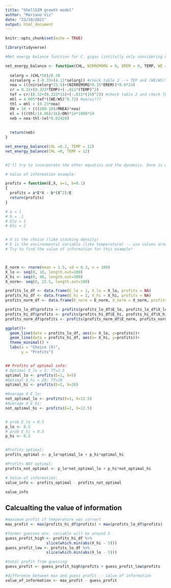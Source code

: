 ```yaml
---
title: "ShellSIM growth model"
author: "Mariano Viz"
date: "23/10/2021"
output: html_document
---
```


```r
knitr::opts_chunk$set(echo = TRUE)

library(tidyverse)
```




```r
#Net energy balance function for C. gigas (intitally only considering CHL - i.e., without taking into account POM and POC and, therefore, REMORG, EREM, and NIRREMORG)

net_energy_balance <- function(CHL, NIRREMORG = 0, EREM = 0, TEMP, WE = 1, WS = 1, MNEA = 1350) {
  
  selorg = (CHL*50)/0.38
  nirselorg = (-0.33+(4.11*selorg)) #check table 2 --> TEF and (WE/WS)^0.62
  nea = (((nirselorg*23.5)+(NIRREMORG*0.15*EREM))*0.8*24)
  cr = 0.32+(0.323*TEMP)+(-.011*(TEMP)^2)
  tef = cr/(0.32+(0.323*15)+(-.011*(15)^2)) #check table 2 and check TEM (p.242)!!
  mhl = 4.005*tef*((WE/WS)^0.72) #we/ws???
  thl = mhl + (0.23*nea)
  ON = 10 + (((200-10)/MNEA)*nea)
  el = (((thl/14.06)/16)/ON)*14*1000*24
  neb = nea-thl-(el*0.02428)
  
  
  return(neb)
}

net_energy_balance(CHL =0.2, TEMP = 12)
net_energy_balance(CHL =0, TEMP = 12)


#I'll try to incorporate the other equatins and the dynamics. Once is working I'll copy it in an RScrip, annotate and put it into a subdirectory called R (as if we were going to create a package - thing that we can easily do if it works).

```








```r
# Value of information example:

profits = function(E,X, a=1, b=0.1)
{
  profits = a*E*X - b*(X^2)/E
  return(profits)
}

# a = 1
# b = .1
# Elo = 1
# Ehi = 2


# X is the choice (like stocking density)
# E is the environmental variable (like temperature) -- use values around 1 or 2
# Try to find the value of information for this example!



E_norm <- rnorm(mean = 1.5, sd = 0.3, n = 100)
X_lo <- seq(0, 10, length.out=100)
X_hi <- seq(0, 40, length.out=100)
X_norm<- seq(0, 22.5, length.out=100)

profits_lo_df <- data.frame(E_lo = 1, X_lo = X_lo, profits = NA)
profits_hi_df <- data.frame(E_hi = 2, X_hi = X_hi, profits = NA)
profits_norm_df <- data.frame(E_norm = E_norm, X_norm = X_norm, profits = NA)

profits_lo_df$profits <- profits(profits_lo_df$E_lo, profits_lo_df$X_lo)
profits_hi_df$profits <- profits(profits_hi_df$E_hi, profits_hi_df$X_hi)
profits_norm_df$profits <- profits(profits_norm_df$E_norm, profits_norm_df$X_norm)

ggplot()+
  geom_line(data = profits_lo_df, aes(x= X_lo, y=profits))+
  geom_line(data = profits_hi_df, aes(x= X_hi, y=profits))+
  theme_minimal() +
  labs(x = "Choice (X)",
       y = "Profits")


## Profits of optimal info:
# Optimal X_lo = 5: TT=2.5
optimal_lo <- profits(E=1, X=5)
#Optimal X_hi = 20: TT=20
optimal_hi <- profits(E=2, X=20)

#Average X E_lo:
not_optimal_lo <- profits(E=1, X=12.5)
#Average X E_hi:
not_optimal_hi <- profits(E=2, X=12.5)


# prob E_lo = 0.5
p_lo <- 0.5
# prob E_hi = 0.5
p_hi <- 0.5


#Profits optimal: 
profits_optimal <- p_lo*optimal_lo + p_hi*optimal_hi

#Profits NOT optimal: 
profits_not_optimal <- p_lo*not_optimal_lo + p_hi*not_optimal_hi

# Value of information:
value_info <- profits_optimal - profits_not_optimal

value_info

```

## Calcualting the value of information

```r

#maximum profit if temperature was correct
max_profit <- max(profits_hi_df$profits) + max(profits_lo_df$profits)

#farmer guesses env. variable will be around 5
guess_profit_high <- profits_hi_df %>% 
                  slice(which.min(abs(X_hi - 5)))
guess_profit_low <- profits_lo_df %>% 
                  slice(which.min(abs(X_lo - 5)))

#total profit from guessing
guess_profit <- guess_profit_high$profits + guess_profit_low$profits

#difference between max and guess profit -- value of information
value_of_information <- max_profit - guess_profit

```















